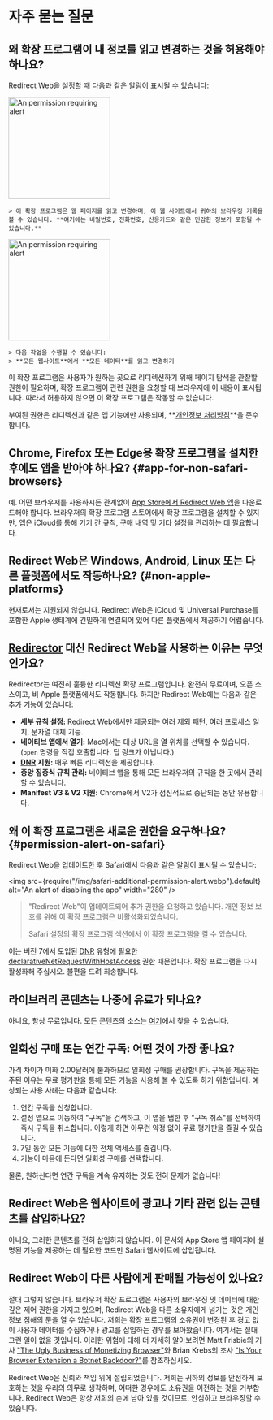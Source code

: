 
# 자주 묻는 질문

## 왜 확장 프로그램이 내 정보를 읽고 변경하는 것을 허용해야 하나요?

Redirect Web을 설정할 때 다음과 같은 알림이 표시될 수 있습니다:

<IfBrowserStore stores='appStore'>
    <Image src={PermissionAlertSafari} alt="An permission requiring alert" width="200" margin="0 0 16px 0" hasShadow={true} />

    > 이 확장 프로그램은 웹 페이지를 읽고 변경하며, 이 웹 사이트에서 귀하의 브라우징 기록을 볼 수 있습니다. **여기에는 비밀번호, 전화번호, 신용카드와 같은 민감한 정보가 포함될 수 있습니다.**
</IfBrowserStore>

<IfBrowserStore stores='appStore' includes={false}>
    <Image src={PermissionAlertChrome} alt="An permission requiring alert" height="200" hasRoundedCorners={true} hasShadow={true} margin="0 0 16px 0" />

    > 다음 작업을 수행할 수 있습니다:  
    > **모든 웹사이트**에서 **모든 데이터**를 읽고 변경하기
</IfBrowserStore>

이 확장 프로그램은 사용자가 원하는 곳으로 리디렉션하기 위해 페이지 탐색을 관찰할 권한이 필요하며, 확장 프로그램이 관련 권한을 요청할 때 브라우저에 이 내용이 표시됩니다. 따라서 허용하지 않으면 이 확장 프로그램은 작동할 수 없습니다.

부여된 권한은 리디렉션과 같은 앱 기능에만 사용되며, **[개인정보 처리방침](./privacy-policy)**을 준수합니다.

## Chrome, Firefox 또는 Edge용 확장 프로그램을 설치한 후에도 앱을 받아야 하나요? \{#app-for-non-safari-browsers}

예. 어떤 브라우저를 사용하시든 관계없이 [App Store에서 Redirect Web 앱](https://apps.apple.com/app/id1571283503)을 다운로드해야 합니다. 브라우저의 확장 프로그램 스토어에서 확장 프로그램을 설치할 수 있지만, 앱은 iCloud를 통해 기기 간 규칙, 구매 내역 및 기타 설정을 관리하는 데 필요합니다.

## Redirect Web은 Windows, Android, Linux 또는 다른 플랫폼에서도 작동하나요? \{#non-apple-platforms}

현재로서는 지원되지 않습니다. Redirect Web은 iCloud 및 Universal Purchase를 포함한 Apple 생태계에 긴밀하게 연결되어 있어 다른 플랫폼에서 제공하기 어렵습니다.

## [Redirector](https://github.com/einaregilsson/Redirector) 대신 Redirect Web을 사용하는 이유는 무엇인가요?

Redirector는 여전히 훌륭한 리디렉션 확장 프로그램입니다. 완전히 무료이며, 오픈 소스이고, 비 Apple 플랫폼에서도 작동합니다. 하지만 Redirect Web에는 다음과 같은 추가 기능이 있습니다:

*   **세부 규칙 설정:** Redirect Web에서만 제공되는 여러 제외 패턴, 여러 프로세스 일치, 문자열 대체 기능.
*   **네이티브 앱에서 열기:** Mac에서는 대상 URL을 열 위치를 선택할 수 있습니다. (`open` 명령을 직접 호출합니다. 딥 링크가 아닙니다.)
*   **[DNR](https://blog.mozilla.org/addons/2023/05/17/declarativenetrequest-available-in-firefox/) 지원:** 매우 빠른 리디렉션을 제공합니다.
*   **중앙 집중식 규칙 관리:** 네이티브 앱을 통해 모든 브라우저의 규칙을 한 곳에서 관리할 수 있습니다.
*   **Manifest V3 & V2 지원:** Chrome에서 V2가 점진적으로 중단되는 동안 유용합니다.

## 왜 이 확장 프로그램은 새로운 권한을 요구하나요? \{#permission-alert-on-safari}

Redirect Web을 업데이트한 후 Safari에서 다음과 같은 알림이 표시될 수 있습니다:

<img src={require("/img/safari-additional-permission-alert.webp").default} alt="An alert of disabling the app" width="280" />

> "Redirect Web"이 업데이트되어 추가 권한을 요청하고 있습니다. 개인 정보 보호를 위해 이 확장 프로그램은 비활성화되었습니다.
>
> Safari 설정의 확장 프로그램 섹션에서 이 확장 프로그램을 켤 수 있습니다.

이는 버전 7에서 도입된 [DNR](./rule-settings#type) 유형에 필요한 [declarativeNetRequestWithHostAccess](https://developer.apple.com/documentation/safariservices/safari_web_extensions/blocking_content_with_your_safari_web_extension) 권한 때문입니다. 확장 프로그램을 다시 활성화해 주십시오. 불편을 드려 죄송합니다.

## 라이브러리 콘텐츠는 나중에 유료가 되나요?

아니요, 항상 무료입니다. 모든 콘텐츠의 소스는 [여기](https://github.com/mshibanami/redirect-web/tree/main/library)에서 찾을 수 있습니다.

## 일회성 구매 또는 연간 구독: 어떤 것이 가장 좋나요?

가격 차이가 미화 2.00달러에 불과하므로 일회성 구매를 권장합니다.
구독을 제공하는 주된 이유는 무료 평가판을 통해 모든 기능을 사용해 볼 수 있도록 하기 위함입니다. 예상되는 사용 사례는 다음과 같습니다:

1.  연간 구독을 신청합니다.
2.  설정 앱으로 이동하여 "구독"을 검색하고, 이 앱을 탭한 후 "구독 취소"를 선택하여 즉시 구독을 취소합니다. 이렇게 하면 아무런 약정 없이 무료 평가판을 즐길 수 있습니다.
3.  7일 동안 모든 기능에 대한 전체 액세스를 즐깁니다.
4.  기능이 마음에 든다면 일회성 구매를 선택합니다.

물론, 원하신다면 연간 구독을 계속 유지하는 것도 전혀 문제가 없습니다!

## Redirect Web은 웹사이트에 광고나 기타 관련 없는 콘텐츠를 삽입하나요?

아니요, 그러한 콘텐츠를 전혀 삽입하지 않습니다. 이 문서와 App Store 앱 페이지에 설명된 기능을 제공하는 데 필요한 코드만 Safari 웹사이트에 삽입됩니다.

## Redirect Web이 다른 사람에게 판매될 가능성이 있나요?

절대 그렇지 않습니다. 브라우저 확장 프로그램은 사용자의 브라우징 및 데이터에 대한 깊은 제어 권한을 가지고 있으며, Redirect Web을 다른 소유자에게 넘기는 것은 개인 정보 침해의 문을 열 수 있습니다. 저희는 확장 프로그램의 소유권이 변경된 후 경고 없이 사용자 데이터를 수집하거나 광고를 삽입하는 경우를 보아왔습니다. 여기서는 절대 그런 일이 없을 것입니다. 이러한 위험에 대해 더 자세히 알아보려면 Matt Frisbie의 기사 ["The Ugly Business of Monetizing Browser"](https://mattfrisbie.substack.com/p/the-ugly-business-of-monetizing-browser)와 Brian Krebs의 조사 ["Is Your Browser Extension a Botnet Backdoor?"](https://krebsonsecurity.com/2021/03/is-your-browser-extension-a-botnet-backdoor/)를 참조하십시오.

Redirect Web은 신뢰와 책임 위에 설립되었습니다. 저희는 귀하의 정보를 안전하게 보호하는 것을 우리의 의무로 생각하며, 어떠한 경우에도 소유권을 이전하는 것을 거부합니다. Redirect Web은 항상 저희의 손에 남아 있을 것이므로, 안심하고 브라우징할 수 있습니다.